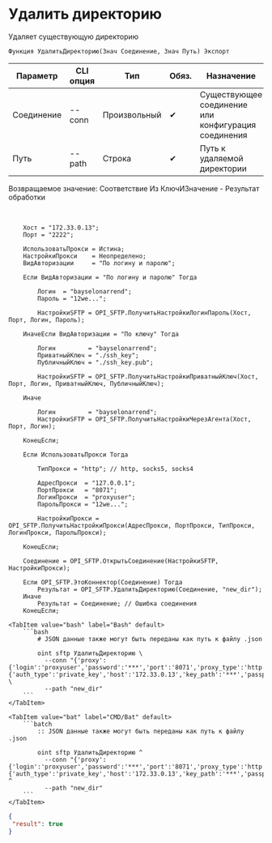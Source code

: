 ﻿---
sidebar_position: 3
description: Удалить директорию и другие функции для работы с SFTP в Открытом пакете интеграций - бесплатной open-source библиотеке интеграций для 1С:Предприятие 8, OneScript и CLI
keywords: [1C, 1С, 1С:Предприятие, 1С:Предприятие 8.3, API, Интеграция, Сервисы, Обмен, OneScript, CLI, SFTP]
---


# Удалить директорию
 Удаляет существующую директорию



`Функция УдалитьДиректорию(Знач Соединение, Знач Путь) Экспорт`

  | Параметр | CLI опция | Тип | Обяз. | Назначение |
  |-|-|-|-|-|
  | Соединение | --conn | Произвольный | &#x2714; | Существующее соединение или конфигурация соединения |
  | Путь | --path | Строка | &#x2714; | Путь к удаляемой директории |

  
  Возвращаемое значение:   Соответствие Из КлючИЗначение - Результат обработки

<br/>



```bsl title="Пример использования для 1С:Предприятие/OneScript"
    Хост = "172.33.0.13";
    Порт = "2222";

    ИспользоватьПрокси = Истина;
    НастройкиПрокси    = Неопределено;
    ВидАвторизации     = "По логину и паролю";

    Если ВидАвторизации = "По логину и паролю" Тогда

        Логин  = "bayselonarrend";
        Пароль = "12we...";

        НастройкиSFTP = OPI_SFTP.ПолучитьНастройкиЛогинПароль(Хост, Порт, Логин, Пароль);

    ИначеЕсли ВидАвторизации = "По ключу" Тогда

        Логин         = "bayselonarrend";
        ПриватныйКлюч = "./ssh_key";
        ПубличныйКлюч = "./ssh_key.pub";

        НастройкиSFTP = OPI_SFTP.ПолучитьНастройкиПриватныйКлюч(Хост, Порт, Логин, ПриватныйКлюч, ПубличныйКлюч);

    Иначе

        Логин         = "bayselonarrend";
        НастройкиSFTP = OPI_SFTP.ПолучитьНастройкиЧерезАгента(Хост, Порт, Логин);

    КонецЕсли;

    Если ИспользоватьПрокси Тогда

        ТипПрокси = "http"; // http, socks5, socks4

        АдресПрокси  = "127.0.0.1";
        ПортПрокси   = "8071";
        ЛогинПрокси  = "proxyuser";
        ПарольПрокси = "12we...";

        НастройкиПрокси = OPI_SFTP.ПолучитьНастройкиПрокси(АдресПрокси, ПортПрокси, ТипПрокси, ЛогинПрокси, ПарольПрокси);

    КонецЕсли;

    Соединение = OPI_SFTP.ОткрытьСоединение(НастройкиSFTP, НастройкиПрокси);

    Если OPI_SFTP.ЭтоКоннектор(Соединение) Тогда
        Результат = OPI_SFTP.УдалитьДиректорию(Соединение, "new_dir");
    Иначе
        Результат = Соединение; // Ошибка соединения
    КонецЕсли;
```
    

 <Tabs>
  
    <TabItem value="bash" label="Bash" default>
        ```bash
            # JSON данные также могут быть переданы как путь к файлу .json
            
            oint sftp УдалитьДиректорию \
              --conn "{'proxy':{'login':'proxyuser','password':'***','port':'8071','proxy_type':'http','server':'127.0.0.1'},'set':{'auth_type':'private_key','host':'172.33.0.13','key_path':'***','passphrase':null,'password':null,'port':'2222','pub_path':'/tmp/fyxw0qs4.yla.tmp','username':'bayselonarrend'}}" \
              --path "new_dir"
        ```
    </TabItem>
  
    <TabItem value="bat" label="CMD/Bat" default>
        ```batch
            :: JSON данные также могут быть переданы как путь к файлу .json
            
            oint sftp УдалитьДиректорию ^
              --conn "{'proxy':{'login':'proxyuser','password':'***','port':'8071','proxy_type':'http','server':'127.0.0.1'},'set':{'auth_type':'private_key','host':'172.33.0.13','key_path':'***','passphrase':null,'password':null,'port':'2222','pub_path':'/tmp/fyxw0qs4.yla.tmp','username':'bayselonarrend'}}" ^
              --path "new_dir"
        ```
    </TabItem>
</Tabs>


```json title="Результат"
{
 "result": true
}
```
